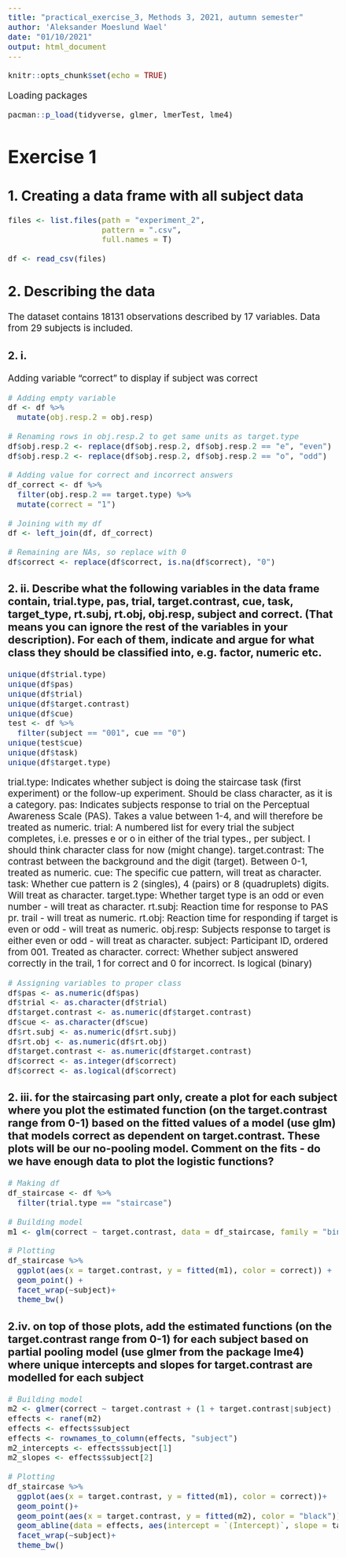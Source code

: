 ```yaml
---
title: "practical_exercise_3, Methods 3, 2021, autumn semester"
author: 'Aleksander Moeslund Wael'
date: "01/10/2021"
output: html_document
---
```


<style type="text/css">
  body{
  font-size: 14pt;
}
</style>

```r
knitr::opts_chunk$set(echo = TRUE)
```

Loading packages

```r
pacman::p_load(tidyverse, glmer, lmerTest, lme4)
```

# Exercise 1

## 1. Creating a data frame with all subject data

```r
files <- list.files(path = "experiment_2",         
                    pattern = ".csv",
                    full.names = T)

df <- read_csv(files)
```
  
## 2. Describing the data
  
  The dataset contains 18131 observations described by 17 variables. Data from 29 subjects is included. 

### 2. i.
  
  Adding variable "correct" to display if subject was correct
  
```r
# Adding empty variable
df <- df %>% 
  mutate(obj.resp.2 = obj.resp)

# Renaming rows in obj.resp.2 to get same units as target.type
df$obj.resp.2 <- replace(df$obj.resp.2, df$obj.resp.2 == "e", "even")
df$obj.resp.2 <- replace(df$obj.resp.2, df$obj.resp.2 == "o", "odd")

# Adding value for correct and incorrect answers
df_correct <- df %>%
  filter(obj.resp.2 == target.type) %>% 
  mutate(correct = "1")

# Joining with my df
df <- left_join(df, df_correct)

# Remaining are NAs, so replace with 0
df$correct <- replace(df$correct, is.na(df$correct), "0")
```

### 2. ii. Describe what the following variables in the data frame contain, trial.type, pas, trial, target.contrast, cue, task, target_type, rt.subj, rt.obj, obj.resp, subject and correct. (That means you can ignore the rest of the variables in your description). For each of them, indicate and argue for what class they should be classified into, e.g. factor, numeric etc.

```r
unique(df$trial.type)
unique(df$pas)
unique(df$trial)
unique(df$target.contrast)
unique(df$cue)
test <- df %>% 
  filter(subject == "001", cue == "0")
unique(test$cue)
unique(df$task)
unique(df$target.type)
```

trial.type: Indicates whether subject is doing the staircase task (first experiment) or the follow-up experiment.
Should be class character, as it is a category.
pas: Indicates subjects response to trial on the Perceptual Awareness Scale (PAS). Takes a value between 1-4, and will therefore be treated as numeric.
trial: A numbered list for every trial the subject completes, i.e. presses e or o in either of the trial types., per subject. I should think character class for now (might change).
target.contrast: The contrast between the background and the digit (target). Between 0-1, treated as numeric.
cue: The specific cue pattern, will treat as character.
task: Whether cue pattern is 2 (singles), 4 (pairs) or 8 (quadruplets) digits. Will treat as character.
target.type: Whether target type is an odd or even number - will treat as character.
rt.subj: Reaction time for response to PAS pr. trail - will treat as numeric.
rt.obj: Reaction time for responding if target is even or odd - will treat as numeric.
obj.resp: Subjects response to target is either even or odd - will treat as character.
subject: Participant ID, ordered from 001. Treated as character.
correct: Whether subject answered correctly in the trail, 1 for correct and 0 for incorrect. Is logical (binary)

```r
# Assigning variables to proper class
df$pas <- as.numeric(df$pas)
df$trial <- as.character(df$trial)
df$target.contrast <- as.numeric(df$target.contrast)
df$cue <- as.character(df$cue)
df$rt.subj <- as.numeric(df$rt.subj)
df$rt.obj <- as.numeric(df$rt.obj)
df$target.contrast <- as.numeric(df$target.contrast)
df$correct <- as.integer(df$correct)
df$correct <- as.logical(df$correct)
```

### 2. iii. for the staircasing part only, create a plot for each subject where you plot the estimated function (on the target.contrast range from 0-1) based on the fitted values of a model (use glm) that models correct as dependent on target.contrast. These plots will be our no-pooling model. Comment on the fits - do we have enough data to plot the logistic functions?

```r
# Making df
df_staircase <- df %>% 
  filter(trial.type == "staircase")

# Building model
m1 <- glm(correct ~ target.contrast, data = df_staircase, family = "binomial")

# Plotting
df_staircase %>% 
  ggplot(aes(x = target.contrast, y = fitted(m1), color = correct)) +
  geom_point() +
  facet_wrap(~subject)+
  theme_bw()
```

### 2.iv. on top of those plots, add the estimated functions (on the target.contrast range from 0-1) for each subject based on partial pooling model (use glmer from the package lme4) where unique intercepts and slopes for target.contrast are modelled for each subject

```r
# Building model
m2 <- glmer(correct ~ target.contrast + (1 + target.contrast|subject) , data = df_staircase, family = "binomial")
effects <- ranef(m2)
effects <- effects$subject
effects <- rownames_to_column(effects, "subject")
m2_intercepts <- effects$subject[1]
m2_slopes <- effects$subject[2]

# Plotting
df_staircase %>% 
  ggplot(aes(x = target.contrast, y = fitted(m1), color = correct))+
  geom_point()+
  geom_point(aes(x = target.contrast, y = fitted(m2), color = "black"))+
  geom_abline(data = effects, aes(intercept = `(Intercept)`, slope = target.contrast))+
  facet_wrap(~subject)+
  theme_bw()
```


